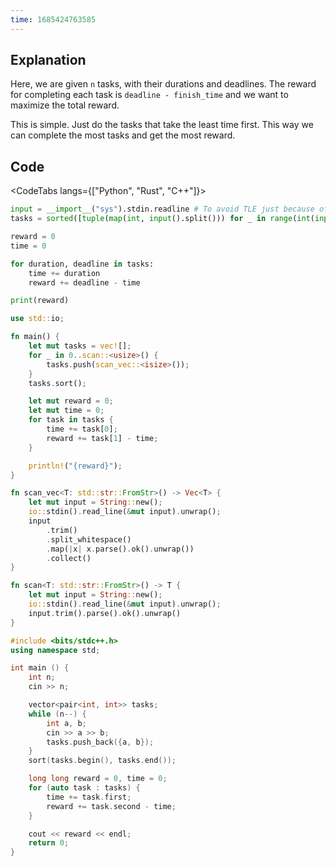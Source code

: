```yaml
---
time: 1685424763585
---
```


## Explanation

Here, we are given `n` tasks, with their durations and deadlines. The reward for completing each task is `deadline - finish_time` and we want to maximize the total reward.

This is simple. Just do the tasks that take the least time first. This way we can complete the most tasks and get the most reward.

## Code

<CodeTabs langs={["Python", "Rust", "C++"]}>

```python
input = __import__("sys").stdin.readline # To avoid TLE just because of slow input
tasks = sorted([tuple(map(int, input().split())) for _ in range(int(input()))])

reward = 0
time = 0

for duration, deadline in tasks:
    time += duration
    reward += deadline - time

print(reward)
```

```rust
use std::io;

fn main() {
    let mut tasks = vec![];
    for _ in 0..scan::<usize>() {
        tasks.push(scan_vec::<isize>());
    }
    tasks.sort();

    let mut reward = 0;
    let mut time = 0;
    for task in tasks {
        time += task[0];
        reward += task[1] - time;
    }

    println!("{reward}");
}

fn scan_vec<T: std::str::FromStr>() -> Vec<T> {
    let mut input = String::new();
    io::stdin().read_line(&mut input).unwrap();
    input
        .trim()
        .split_whitespace()
        .map(|x| x.parse().ok().unwrap())
        .collect()
}

fn scan<T: std::str::FromStr>() -> T {
    let mut input = String::new();
    io::stdin().read_line(&mut input).unwrap();
    input.trim().parse().ok().unwrap()
}
```

```cpp
#include <bits/stdc++.h>
using namespace std;

int main () {
    int n;
    cin >> n;

    vector<pair<int, int>> tasks;
    while (n--) {
        int a, b;
        cin >> a >> b;
        tasks.push_back({a, b});
    }
    sort(tasks.begin(), tasks.end());

    long long reward = 0, time = 0;
    for (auto task : tasks) {
        time += task.first;
        reward += task.second - time;
    }

    cout << reward << endl;
    return 0;
}
```

</CodeTabs>
